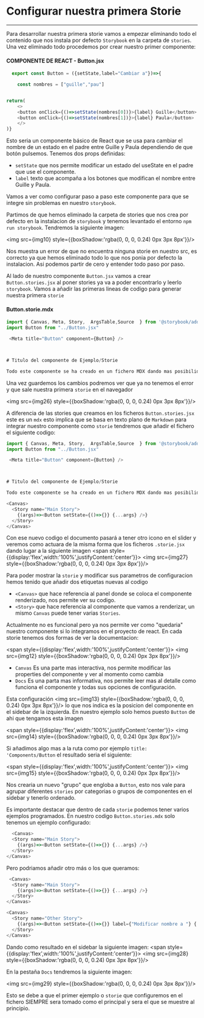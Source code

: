 




<Meta title="Formación/Storybook/Conocimientos - Basicos/Componentes.stories.mdx/Primera Storie"/>



# Configurar nuestra primera Storie
---
Para desarrollar nuestra primera storie vamos a empezar eliminando todo el contenido que nos instala por defecto `Storybook` en la carpeta de `stories`. Una vez eliminado todo procedemos por crear nuestro primer componente:

#### COMPONENTE DE REACT - Button.jsx
```javascript
  export const Button = ({setState,label="Cambiar a"})=>{

    const nombres = ["guille","pau"]


return(
    <>
    <button onClick={()=>setState(nombres[0])}>{label} Guille</button>
    <button onClick={()=>setState(nombres[1])}>{label} Paula</button>
    </>
)}
```

Esto seria un componente básico de React que se usa para cambiar el nombre de un estado en el padre entre Guille y Paula dependiendo de que botón pulsemos. Tenemos dos props definidas:
* `setState` que nos permite modificar un estado del useState en el padre que use el componente.
* `label` texto que acompaña a los botones que modifican el nombre entre Guille y Paula.


Vamos a ver como configurar paso a paso este componente para que se integre sin problemas en nuestro `storybook`.

Partimos de que hemos eliminado la carpeta de stories que nos crea por defecto en la instalacion de `storybook` y tenemos levantado el entorno `npm run storybook`. Tendremos la siguiente imagen:

<img src={img10} style={{boxShadow:'rgba(0, 0, 0, 0.24) 0px 3px 8px'}}/>

Nos muestra un error de que no encuentra ninguna storie en nuestro src, es correcto ya que hemos eliminado todo lo que nos ponia por defecto la instalacion. Asi podemos partir de cero y entender todo paso por paso. 

Al lado de nuestro componente `Button.jsx` vamos a crear `Button.stories.jsx` al poner stories ya va a poder encontrarlo y leerlo `storybook`. Vamos a añadir las primeras lineas de codigo para generar nuestra primera `storie`

#### Button.storie.mdx
```javascript
import { Canvas, Meta, Story,  ArgsTable,Source  } from '@storybook/addon-docs';
import Button from "../Button.jsx"

 <Meta title="Button" component={Button} />



# Titulo del componente de Ejemplo/Storie

Todo este componente se ha creado en un fichero MDX dando mas posibilidades de personalizacion. 
```

Una vez guardemos los cambios podremos ver que ya no tenemos el error y que sale nuestra primera `storie` en el navegador

<img src={img26} style={{boxShadow:'rgba(0, 0, 0, 0.24) 0px 3px 8px'}}/>

A diferencia de las stories que creamos en los ficheros `Button.stories.jsx` este es un `mdx` esto implica que se basa en texto plano de `Markdown`
para integrar nuestro componente como `storie` tendremos que añadir el fichero el siguiente codigo:

```javascript
import { Canvas, Meta, Story,  ArgsTable,Source  } from '@storybook/addon-docs';
import Button from "../Button.jsx"

 <Meta title="Button" component={Button} />



# Titulo del componente de Ejemplo/Storie

Todo este componente se ha creado en un fichero MDX dando mas posibilidades de personalizacion. 

<Canvas>
  <Story name="Main Story">
    {(args)=><Button setState={()=>{}} {...args} />}
  </Story>
</Canvas>


```

Con ese nuevo codigo el documento pasará a tener otro icono en el slider y veremos como actuara de la misma forma que los ficheros `.storie.jsx` dando lugar a la siguiente imagen
<span style={{display:'flex',width:'100%',justifyContent:'center'}}>
<img src={img27} style={{boxShadow:'rgba(0, 0, 0, 0.24) 0px 3px 8px'}}/>
</span>

Para poder mostrar la `storie` y modificar sus parametros de configuracion hemos tenido que añadir dos etiquetas nuevas al codigo
* `<Canvas>` que hace referencia al panel donde se coloca el componente renderizado, nos permite ver su codigo. 
* `<Story>` que hace referencia al componente que vamos a renderizar, un mismo `Canvas` puede tener varias `Stories`. 

Actualmente no es funcional pero ya nos permite ver como "quedaria" nuestro componente si lo integramos en el proyecto de react. En cada storie tenemos dos formas de ver la documentacion:

<span style={{display:'flex',width:'100%',justifyContent:'center'}}>
<img src={img12} style={{boxShadow:'rgba(0, 0, 0, 0.24) 0px 3px 8px'}}/>
</span>




* `Canvas` Es una parte mas interactiva, nos permite modificar las properties del componente y ver al momento como cambia
* `Docs` Es una parta mas informativa, nos permite leer mas al detalle como funciona el componente y todas sus opciones de configuración.

Esta configuración <img src={img13} style={{boxShadow:'rgba(0, 0, 0, 0.24) 0px 3px 8px'}}/> lo que nos indica es la posicion del componente en el sidebar de la izquierda. En nuestro ejemplo solo hemos puesto `Button` de ahi que tengamos esta imagen

<span style={{display:'flex',width:'100%',justifyContent:'center'}}>
<img src={img14} style={{boxShadow:'rgba(0, 0, 0, 0.24) 0px 3px 8px'}}/>
</span>

Si añadimos algo mas a la ruta como por ejemplo `title: 'Components/Button` el resultado seria el siguiente:

<span style={{display:'flex',width:'100%',justifyContent:'center'}}>
  <img src={img15} style={{boxShadow:'rgba(0, 0, 0, 0.24) 0px 3px 8px'}}/>
</span>

Nos crearia un nuevo "grupo" que engloba a `Button`, esto nos vale para agrupar diferentes `stories` por categorias o grupos de componentes en el sidebar y tenerlo ordenado. 

Es importante destacar que dentro de cada `storie` podemos tener varios ejemplos programados. En nuestro codigo `Button.stories.mdx` solo tenemos un ejemplo configurado:
```javascript
  <Canvas>
  <Story name="Main Story">
    {(args)=><Button setState={()=>{}} {...args} />}
  </Story>
</Canvas>
```
Pero podriamos añadir otro más o los que queramos:

```javascript
 <Canvas>
  <Story name="Main Story">
    {(args)=><Button setState={()=>{}} {...args} />}
  </Story>
</Canvas>

<Canvas>
  <Story name="Other Story">
    {(args)=><Button setState={()=>{}} label={"Modificar nombre a "} {...args} />}
  </Story>
</Canvas>
```

Dando como resultado en el sidebar la siguiente imagen:
<span style={{display:'flex',width:'100%',justifyContent:'center'}}>
  <img src={img28} style={{boxShadow:'rgba(0, 0, 0, 0.24) 0px 3px 8px'}}/>
</span>

En la pestaña `Docs` tendremos la siguiente imagen:

<img src={img29} style={{boxShadow:'rgba(0, 0, 0, 0.24) 0px 3px 8px'}}/>

Esto se debe a que el primer ejemplo o `storie` que configuremos en el fichero SIEMPRE sera tomado como el principal y sera el que se muestre al principio. 